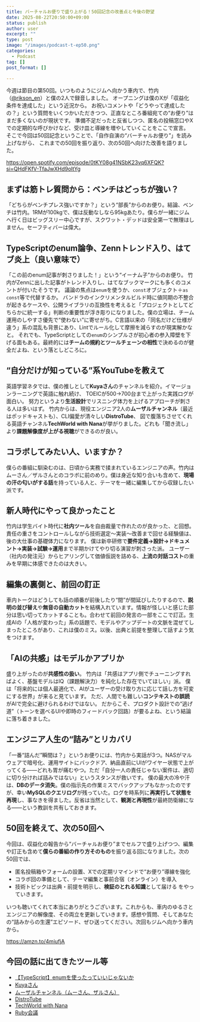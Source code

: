 ```yaml
---
title: バーチャルお便りで盛り上がる！50回記念の改善点と今後の野望
date: 2025-08-22T20:50:00+09:00
status: publish
author: user
excerpt: ""
type: post
image: "/images/podcast-t-ep50.png"
categories:
  - Podcast
tag: []
post_format: []

---
```



今週は節目の第50回。いつものようにジムへ向かう車内で、竹内（[@rikson_en](https://x.com/rikson_en)）と僕の2人で録音しました。
オープニングは僕のXが「収益化条件を達成した」という近況から。
お祝いコメントや「どうやって達成したの？」という質問をいくつかいただきつつ、正直なところ番組宛ての“お便り”はまだ多くないのが現状です。
準備不足だったと反省しつつ、匿名の投稿窓口やXでの定期的な呼びかけなど、受け皿と導線を増やしていくことをここで宣言。
そこで今回は50回記念ということで、「自作自演の“バーチャルお便り”」を読み上げながら、
これまでの50回を振り返り、次の50回へ向けた改善を語りました。

https://open.spotify.com/episode/0tKY08g41NSbK23vq6XFQK?si=QHdFKfV-TfaJwXHd9oltYg

## まずは筋トレ質問から：ベンチはどっちが強い？

「どちらがベンチプレス強いですか？」という“部長”からのお便り。結論、ベンチは竹内。1RMが100kgで、僕は反動なしなら95kgあたり。僕らが一緒にジムへ行く日はビッグスリー中心ですが、スクワット・デッドは安全第一で無理はしません。セーフティバーは偉大。

## TypeScriptのenum論争、Zennトレンド入り、はてブ炎上（良い意味で）

「この前のenum記事が刺さりました！」という“イーナム子”からのお便り。
竹内がZennに出した記事がトレンド入りし、はてなブックマークにも多くのコメントが付いたそうです。
議論の焦点は`enum`を使うか、`const`オブジェクト＋`as const`等で代替するか。
バンドラのインクリメンタルビルド時に値同期の不整合が起きるケースや、公開ライブラリの互換性を考えると「プロジェクトとしてどちらかに統一する」判断の重要性が浮き彫りになりました。僕の立場は、チーム運用のしやすさ優先で“使わない”に寄せがち。C言語以来の「同名だけど仕様が違う」系の混乱も背景にあり、Lintでルール化して摩擦を減らすのが現実解かなと。
それでも、TypeScriptとしての`enum`のシンプルさが初心者の参入障壁を下げる面もある。最終的には**チームの規約とツールチェーンの相性**で決めるのが健全だよね、という落としどころに。

## “自分だけが知っている”系YouTubeを教えて

英語学習ネタでは、僕の推しとして**Kuyaさん**のチャンネルを紹介。イマージョンラーニングで英語に触れ続け、
TOEICが500→700台まで上がった実践ログが面白い。
努力というより**生活設計**でリスニング体力を上げるアプローチが刺さる人は多いはず。
竹内からは、現役エンジニア2人の**ムーザルチャンネル**（最近はポッドキャストも）、CLI偏愛が清々しい**DistroTube**、
図で腹落ちさせてくれる英語チャンネル**TechWorld with Nana**が挙がりました。どれも「聞き流し」より**課題解像度が上がる視聴**ができるのが良い。

## コラボしてみたい人、いますか？

僕らの番組に馴染むのは、日頃から実務で揉まれているエンジニアの声。竹内はムーさん／ザルさんとのコラボに前のめり。僕は身近な知り合いも含めて、**現場の汗の匂いがする話**を持っている人と、テーマを一緒に編集してから収録したい派です。

## 新人時代にやって良かったこと

竹内は学生バイト時代に**社内ツール**を自由裁量で作れたのが良かった、と回想。
責任の重さをコントロールしながら技術選定〜実装〜改善まで回せる経験値は、後の大仕事の基礎体力になります。
僕は新卒研修で**要件定義→設計→ドキュメント→実装→試験→運用**まで半期かけてやり切る演習が刺さった派。
ユーザー（社内の発注元）からヒアリングして価値仮説を詰める、**上流の対話コスト**の重みを早期に体感できたのは大きい。

## 編集の裏側と、前回の訂正

車内トークはどうしても話の順番が前後したり“間”が間延びしたりするので、**説明の並び替え**や**無音の自動カット**を結構入れています。情報が怪しいと感じた部分は思い切ってカットすることも。合わせて前回の発言の一部をここで訂正。生成AIの「人格が変わった」系の話題で、モデルやアップデートの文脈を混ぜてしまったところがあり、これは僕のミス。以後、出典と前提を整理して話すよう気をつけます。

## 「AIの共感」はモデルかアプリか

盛り上がったのが**共感性の扱い**。
竹内は「共感はアプリ側でチューニングすればよく、基盤モデルはIQ（課題解決力）を純化した存在でいてほしい」派。
僕は「将来的には個人最適化で、AIがユーザーの受け取り方に応じて話し方を可変にする世界」が来ると見ています。
ただ、人間でも難しい**コンテキストの誤読**がAIで完全に避けられるわけではない。
だからこそ、プロダクト設計での“逃げ道”（トーンを選べるUIや即時のフィードバック回路）が要るよね、という結論に落ち着きました。

## エンジニア人生の“詰み”とリカバリ

「一番“詰んだ”瞬間は？」というお便りには、竹内から実話が3つ。NASがマルウェアで暗号化、運用サイトにバックドア、納品直前にUIがワイヤー状態で上がってくる——どれも胃が痛むやつ。ただ「自分一人の責任じゃない案件は、適切に切り分ければ詰みではない」というスタンスが救いです。
僕の最大の冷や汗は、**DBのデータ消失**。僕の指示先の作業ミスでバックアップもなかったのですが、幸い**MySQLのクエリログ**が残っていた。ログを時系列に**再実行して状態を再現**し、事なきを得ました。反省は当然として、**観測と再現性**が最終防衛線になる——という教訓を共有しておきます。

## 50回を終えて、次の50回へ

今回は、収益化の報告から“バーチャルお便り”までセルフで盛り上げつつ、編集や訂正も含めて**僕らの番組の作り方そのもの**を振り返る回になりました。次の50回では、

* 匿名投稿箱やフォームの設置、Xでの定期リマインドで“お便り”導線を強化
* コラボ回の準備として、テーマ編集と事前合宿（オンライン）を導入
* 技術トピックは出典・前提を明示し、**検証のとれる知識**として届ける
  をやっていきます。

いつも聴いてくれて本当にありがとうございます。これからも、車内のゆるさとエンジニアの解像度、その両立を更新していきます。感想や質問、そしてあなたの“詰みからの生還”エピソード、ぜひ送ってください。次回もジムへ向かう車内から。


https://amzn.to/4miufjA


## 今回の話に出てきたツール等

- [【TypeScript】enumを使ったっていいじゃないか](https://zenn.dev/rikson/articles/2025-08-13_rikson_let-me-use-enums-in-typescript)
- [Kuyaさん](https://www.youtube.com/@kuya_second)
- [ムーザルチャンネル（ムーさん、ザルさん）](https://www.youtube.com/@moozaru)
- [DistroTube](https://www.youtube.com/@DistroTube)
- [TechWorld with Nana](https://www.youtube.com/@TechWorldwithNana)
- [Ruby会議](https://rubykaigi.org/)